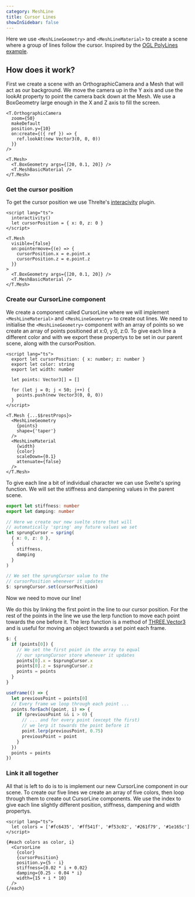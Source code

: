 ```yaml
---
category: MeshLine
title: Cursor Lines
showInSidebar: false
---
```


Here we use `<MeshLineGeometry>` and `<MeshLineMaterial>` to create a scene where a group of lines follow the cursor. Inspired by the <a href="https://oframe.github.io/ogl/examples/?src=polylines.html" target="_blank">OGL PolyLines example</a>.

<Example path="meshline/cursor-lines" />

## How does it work?

First we create a scene with an OrthographicCamera and a Mesh that will act as our background.
We move the camera up in the Y axis and use the lookAt property to point the camera back down at the Mesh.
We use a BoxGeometry large enough in the X and Z axis to fill the screen.

```svelte
<T.OrthographicCamera
  zoom={50}
  makeDefault
  position.y={10}
  on:create={({ ref }) => {
    ref.lookAt(new Vector3(0, 0, 0))
  }}
/>

<T.Mesh>
  <T.BoxGeometry args={[20, 0.1, 20]} />
  <T.MeshBasicMaterial />
</T.Mesh>
```

### Get the cursor position

To get the cursor position we use Threlte's <a href="/docs/reference/extras/interactivity" target="_blank">interacivity</a> plugin.

```svelte
<script lang="ts">
  interactivity()
  let cursorPosition = { x: 0, z: 0 }
</script>

<T.Mesh
  visible={false}
  on:pointermove={(e) => {
    cursorPosition.x = e.point.x
    cursorPosition.z = e.point.z
  }}
>
  <T.BoxGeometry args={[20, 0.1, 20]} />
  <T.MeshBasicMaterial />
</T.Mesh>
```

### Create our CursorLine component

We create a component called CursorLine where we will implement `<MeshLineMaterial>` and `<MeshLineGeometry>` to create out lines.
We need to initialise the `<MeshLineGeometry>` component with an array of points so we create an array of points positioned at x:0, y:0, z:0.
To give each line a different color and with we export these propertys to be set in our parent scene, along with the cursorPosition.

```svelte
<script lang="ts">
  export let cursorPosition: { x: number; z: number }
  export let color: string
  export let width: number

  let points: Vector3[] = []

  for (let j = 0; j < 50; j++) {
    points.push(new Vector3(0, 0, 0))
  }
</script>

<T.Mesh {...$$restProps}>
  <MeshLineGeometry
    {points}
    shape={'taper'}
  />
  <MeshLineMaterial
    {width}
    {color}
    scaleDown={0.1}
    attenuate={false}
  />
</T.Mesh>
```

To give each line a bit of individual character we can use Svelte's spring function.
We will set the stiffness and dampening values in the parent scene.

```ts
export let stiffness: number
export let damping: number

// Here we create our new svelte store that will
// automatically 'spring' any future values we set
let sprungCursor = spring(
  { x: 0, z: 0 },
  {
    stiffness,
    damping
  }
)

// We set the sprungCursor value to the
// cursorPosition whenever it updates
$: sprungCursor.set(cursorPosition)
```

Now we need to move our line!

We do this by linking the first point in the line to our cursor position.
For the rest of the points in the line we use the lerp function to move each point towards the one before it.
The lerp function is a method of <a href="https://threejs.org/docs/#api/en/math/Vector3" target="_blank">THREE.Vector3</a> and is useful for moving an object towards a set point each frame.

```ts
$: {
  if (points[0]) {
    // We set the first point in the array to equal
    // our sprungCursor store whenever it updates
    points[0].x = $sprungCursor.x
    points[0].z = $sprungCursor.z
    points = points
  }
}

useFrame(() => {
  let previousPoint = points[0]
  // Every frame we loop through each point ...
  points.forEach((point, i) => {
    if (previousPoint && i > 0) {
      // ... and for every point (except the first)
      // we lerp it towards the point before it
      point.lerp(previousPoint, 0.75)
      previousPoint = point
    }
  })
  points = points
})
```

### Link it all together

All that is left to do is to is implement our new CursorLine component in our scene.
To create our five lines we create an array of five colors, then loop through them to create out CursorLine components.
We use the index to give each line slightly different position, stiffness, dampening and width propertys.

```svelte
<script lang="ts">
  let colors = ['#fc6435', '#ff541f', '#f53c02', '#261f79', '#1e165c']
</script>

{#each colors as color, i}
  <CursorLine
    {color}
    {cursorPosition}
    position.y={5 - i}
    stiffness={0.02 * i + 0.02}
    damping={0.25 - 0.04 * i}
    width={15 + i * 10}
  />
{/each}
```
